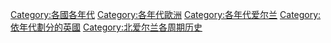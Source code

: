 [[Category:各國各年代|Category:各國各年代]]
[[Category:各年代歐洲|Category:各年代歐洲]]
[[Category:各年代爱尔兰|Category:各年代爱尔兰]]
[[Category:依年代劃分的英國|Category:依年代劃分的英國]]
[[Category:北爱尔兰各周期历史|Category:北爱尔兰各周期历史]]